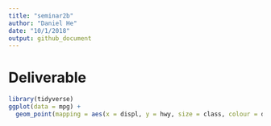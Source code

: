 ```yaml
---
title: "seminar2b"
author: "Daniel He"
date: "10/1/2018"
output: github_document
---
```


# Deliverable
```r
library(tidyverse)
ggplot(data = mpg) + 
  geom_point(mapping = aes(x = displ, y = hwy, size = class, colour = drv))
```